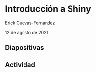 # Introducción a Shiny

Erick Cuevas-Fernández

12 de agosto de 2021

## Diapositivas

## Actividad
